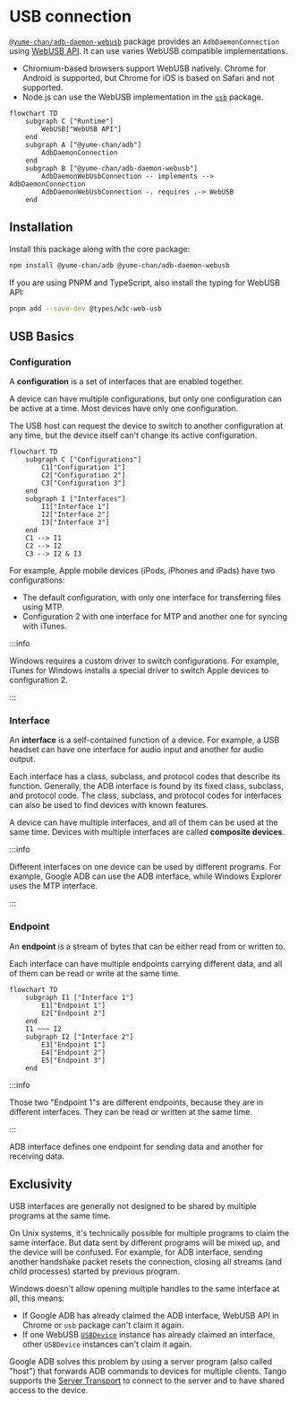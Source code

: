 # USB connection

[`@yume-chan/adb-daemon-webusb`](https://www.npmjs.com/package/@yume-chan/adb-daemon-webusb) package provides an `AdbDaemonConnection` using [WebUSB API](https://developer.mozilla.org/en-US/docs/Web/API/WebUSB_API). It can use varies WebUSB compatible implementations.

- Chromium-based browsers support WebUSB natively. Chrome for Android is supported, but Chrome for iOS is based on Safari and not supported.
- Node.js can use the WebUSB implementation in the [`usb`](https://www.npmjs.com/package/usb) package.

```mermaid
flowchart TD
    subgraph C ["Runtime"]
        WebUSB["WebUSB API"]
    end
    subgraph A ["@yume-chan/adb"]
        AdbDaemonConnection
    end
    subgraph B ["@yume-chan/adb-daemon-webusb"]
        AdbDaemonWebUsbConnection -- implements --> AdbDaemonConnection
        AdbDaemonWebUsbConnection -. requires .-> WebUSB
    end
```

## Installation

Install this package along with the core package:

```sh npm2yarn
npm install @yume-chan/adb @yume-chan/adb-daemon-webusb
```

If you are using PNPM and TypeScript, also install the typing for WebUSB API:

```sh title="shell"
pnpm add --save-dev @types/w3c-web-usb
```

## USB Basics

### Configuration

A **configuration** is a set of interfaces that are enabled together.

A device can have multiple configurations, but only one configuration can be active at a time. Most devices have only one configuration.

The USB host can request the device to switch to another configuration at any time, but the device itself can't change its active configuration.

```mermaid
flowchart TD
    subgraph C ["Configurations"]
        C1["Configuration 1"]
        C2["Configuration 2"]
        C3["Configuration 3"]
    end
    subgraph I ["Interfaces"]
        I1["Interface 1"]
        I2["Interface 2"]
        I3["Interface 3"]
    end
    C1 --> I1
    C2 --> I2
    C3 --> I2 & I3
```

For example, Apple mobile devices (iPods, iPhones and iPads) have two configurations:

- The default configuration, with only one interface for transferring files using MTP.
- Configuration 2 with one interface for MTP and another one for syncing with iTunes.

:::info

Windows requires a custom driver to switch configurations. For example, iTunes for Windows installs a special driver to switch Apple devices to configuration 2.

:::

### Interface

An **interface** is a self-contained function of a device. For example, a USB headset can have one interface for audio input and another for audio output.

Each interface has a class, subclass, and protocol codes that describe its function. Generally, the ADB interface is found by its fixed class, subclass, and protocol code. The class, subclass, and protocol codes for interfaces can also be used to find devices with known features.

A device can have multiple interfaces, and all of them can be used at the same time. Devices with multiple interfaces are called **composite devices**.

:::info

Different interfaces on one device can be used by different programs. For example, Google ADB can use the ADB interface, while Windows Explorer uses the MTP interface.

:::

### Endpoint

An **endpoint** is a stream of bytes that can be either read from or written to.

Each interface can have multiple endpoints carrying different data, and all of them can be read or write at the same time.

```mermaid
flowchart TD
    subgraph I1 ["Interface 1"]
        E1["Endpoint 1"]
        E2["Endpoint 2"]
    end
    I1 ~~~ I2
    subgraph I2 ["Interface 2"]
        E3["Endpoint 1"]
        E4["Endpoint 2"]
        E5["Endpoint 3"]
    end
```

:::info

Those two "Endpoint 1"s are different endpoints, because they are in different interfaces. They can be read or written at the same time.

:::

ADB interface defines one endpoint for sending data and another for receiving data.

## Exclusivity

USB interfaces are generally not designed to be shared by multiple programs at the same time.

On Unix systems, it's technically possible for multiple programs to claim the same interface. But data sent by different programs will be mixed up, and the device will be confused. For example, for ADB interface, sending another handshake packet resets the connection, closing all streams (and child processes) started by previous program.

Windows doesn't allow opening multiple handles to the same interface at all, this means:

- If Google ADB has already claimed the ADB interface, WebUSB API in Chrome or `usb` package can't claim it again.
- If one WebUSB [`USBDevice`](https://developer.mozilla.org/en-US/docs/Web/API/USBDevice) instance has already claimed an interface, other `USBDevice` instances can't claim it again.

Google ADB solves this problem by using a server program (also called "host") that forwards ADB commands to devices for multiple clients. Tango supports the [Server Transport](../../server/index.mdx) to connect to the server and to have shared access to the device.

